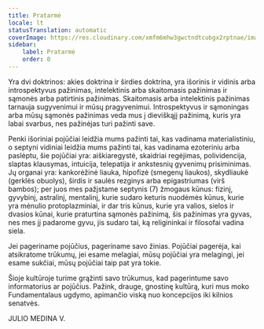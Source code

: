 ```yaml
---
title: Pratarmė
locale: lt
statusTranslation: automatic
coverImage: https://res.cloudinary.com/xmfm6mhw3gwctndtcubgx2rptnae/image/upload/v1741354450/small_cover_introduccion_a_la_gnosis_57a3fc8d72.webp
sidebar:
    label: Pratarmė
    order: 0
---
```

Yra dvi doktrinos: akies doktrina ir širdies doktrina, yra išorinis ir vidinis arba introspektyvus pažinimas, intelektinis arba skaitomasis pažinimas ir sąmonės arba patirtinis pažinimas. Skaitomasis arba intelektinis pažinimas tarnauja sugyvenimui ir mūsų pragyvenimui. Introspektyvus ir sąmoningas arba mūsų sąmonės pažinimas veda mus į dieviškąjį pažinimą, kuris yra labai svarbus, nes pažinėjas turi pažinti save.

Penki išoriniai pojūčiai leidžia mums pažinti tai, kas vadinama materialistiniu, o septyni vidiniai leidžia mums pažinti tai, kas vadinama ezoteriniu arba paslėptu, šie pojūčiai yra: aiškiaregystė, skaidriai regėjimas, polividencija, slaptas klausymas, intuicija, telepatija ir ankstesnių gyvenimų prisiminimas. Jų organai yra: kankorėžinė liauka, hipofizė (smegenų liaukos), skydliaukė (gerklės obuolys), širdis ir saulės rezginys arba epigastriumas (virš bambos); per juos mes pažįstame septynis (7) žmogaus kūnus: fizinį, gyvybinį, astralinį, mentalinį, kurie sudaro keturis nuodėmės kūnus, kurie yra mėnulio protoplazminiai, ir dar tris kūnus, kurie yra valios, sielos ir dvasios kūnai, kurie praturtina sąmonės pažinimą, šis pažinimas yra gyvas, nes mes jį padarome gyvu, jis sudaro tai, ką religininkai ir filosofai vadina siela.

Jei pageriname pojūčius, pageriname savo žinias. Pojūčiai pagerėja, kai atsikratome trūkumų, jei esame melagiai, mūsų pojūčiai yra melagingi, jei esame sukčiai, mūsų pojūčiai taip pat yra tokie.

Šioje kultūroje turime grąžinti savo trūkumus, kad pagerintume savo informatorius ar pojūčius. Pažink, drauge, gnostinę kultūrą, kuri mus moko Fundamentalaus ugdymo, apimančio viską nuo koncepcijos iki kilnios senatvės.

JULIO MEDINA V.
